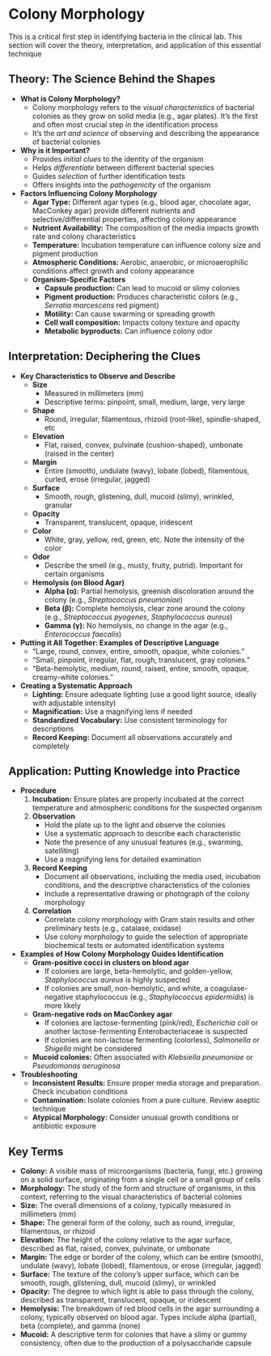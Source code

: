 #  Colony Morphology {-}

This is a critical first step in identifying bacteria in the clinical lab. This section will cover the theory, interpretation, and application of this essential technique

##  **Theory: The Science Behind the Shapes** {-}

*   **What is Colony Morphology?**
    *   Colony morphology refers to the *visual characteristics* of bacterial colonies as they grow on solid media (e.g., agar plates). It's the first and often most crucial step in the identification process
    *   It's the *art and science* of observing and describing the appearance of bacterial colonies
*   **Why is it Important?**
    *   Provides *initial clues* to the identity of the organism
    *   Helps *differentiate* between different bacterial species
    *   Guides *selection* of further identification tests
    *   Offers insights into the *pathogenicity* of the organism
*   **Factors Influencing Colony Morphology**
    *   **Agar Type:** Different agar types (e.g., blood agar, chocolate agar, MacConkey agar) provide different nutrients and selective/differential properties, affecting colony appearance
    *   **Nutrient Availability:** The composition of the media impacts growth rate and colony characteristics
    *   **Temperature:** Incubation temperature can influence colony size and pigment production
    *   **Atmospheric Conditions:** Aerobic, anaerobic, or microaerophilic conditions affect growth and colony appearance
    *   **Organism-Specific Factors**
        *   **Capsule production:** Can lead to mucoid or slimy colonies
        *   **Pigment production:** Produces characteristic colors (e.g., *Serratia marcescens* red pigment)
        *   **Motility:** Can cause swarming or spreading growth
        *   **Cell wall composition:** Impacts colony texture and opacity
        *   **Metabolic byproducts:** Can influence colony odor

##  **Interpretation: Deciphering the Clues** {-}

*   **Key Characteristics to Observe and Describe**
    *   **Size**
        *   Measured in millimeters (mm)
        *   Descriptive terms: pinpoint, small, medium, large, very large
    *   **Shape**
        *   Round, irregular, filamentous, rhizoid (root-like), spindle-shaped, etc
    *   **Elevation**
        *   Flat, raised, convex, pulvinate (cushion-shaped), umbonate (raised in the center)
    *   **Margin**
        *   Entire (smooth), undulate (wavy), lobate (lobed), filamentous, curled, erose (irregular, jagged)
    *   **Surface**
        *   Smooth, rough, glistening, dull, mucoid (slimy), wrinkled, granular
    *   **Opacity**
        *   Transparent, translucent, opaque, iridescent
    *   **Color**
        *   White, gray, yellow, red, green, etc. Note the intensity of the color
    *   **Odor**
        *   Describe the smell (e.g., musty, fruity, putrid). Important for certain organisms
    *   **Hemolysis (on Blood Agar)**
        *   **Alpha (α):** Partial hemolysis, greenish discoloration around the colony (e.g., *Streptococcus pneumoniae*)
        *   **Beta (β):** Complete hemolysis, clear zone around the colony (e.g., *Streptococcus pyogenes*, *Staphylococcus aureus*)
        *   **Gamma (γ):** No hemolysis, no change in the agar (e.g., *Enterococcus faecalis*)
*   **Putting it All Together: Examples of Descriptive Language**
    *   "Large, round, convex, entire, smooth, opaque, white colonies."
    *   "Small, pinpoint, irregular, flat, rough, translucent, gray colonies."
    *   "Beta-hemolytic, medium, round, raised, entire, smooth, opaque, creamy-white colonies."
*   **Creating a Systematic Approach**
    *   **Lighting:** Ensure adequate lighting (use a good light source, ideally with adjustable intensity)
    *   **Magnification:** Use a magnifying lens if needed
    *   **Standardized Vocabulary:** Use consistent terminology for descriptions
    *   **Record Keeping:** Document all observations accurately and completely

##  **Application: Putting Knowledge into Practice** {-}

*   **Procedure**
    1.  **Incubation:** Ensure plates are properly incubated at the correct temperature and atmospheric conditions for the suspected organism
    2.  **Observation**
        *   Hold the plate up to the light and observe the colonies
        *   Use a systematic approach to describe each characteristic
        *   Note the presence of any unusual features (e.g., swarming, satelliting)
        *   Use a magnifying lens for detailed examination
    3.  **Record Keeping**
        *   Document all observations, including the media used, incubation conditions, and the descriptive characteristics of the colonies
        *   Include a representative drawing or photograph of the colony morphology
    4.  **Correlation**
        *   Correlate colony morphology with Gram stain results and other preliminary tests (e.g., catalase, oxidase)
        *   Use colony morphology to guide the selection of appropriate biochemical tests or automated identification systems
*   **Examples of How Colony Morphology Guides Identification**
    *   **Gram-positive cocci in clusters on blood agar**
        *   If colonies are large, beta-hemolytic, and golden-yellow, *Staphylococcus aureus* is highly suspected
        *   If colonies are small, non-hemolytic, and white, a coagulase-negative staphylococcus (e.g., *Staphylococcus epidermidis*) is more likely
    *   **Gram-negative rods on MacConkey agar**
        *   If colonies are lactose-fermenting (pink/red), *Escherichia coli* or another lactose-fermenting Enterobacteriaceae is suspected
        *   If colonies are non-lactose fermenting (colorless), *Salmonella* or *Shigella* might be considered
    *   **Mucoid colonies:** Often associated with *Klebsiella pneumoniae* or *Pseudomonas aeruginosa*
*   **Troubleshooting**
    *   **Inconsistent Results:** Ensure proper media storage and preparation. Check incubation conditions
    *   **Contamination:** Isolate colonies from a pure culture. Review aseptic technique
    *   **Atypical Morphology:** Consider unusual growth conditions or antibiotic exposure

##  **Key Terms** {-}

*   **Colony:** A visible mass of microorganisms (bacteria, fungi, etc.) growing on a solid surface, originating from a single cell or a small group of cells
*   **Morphology:** The study of the form and structure of organisms, in this context, referring to the visual characteristics of bacterial colonies
*   **Size:** The overall dimensions of a colony, typically measured in millimeters (mm)
*   **Shape:** The general form of the colony, such as round, irregular, filamentous, or rhizoid
*   **Elevation:** The height of the colony relative to the agar surface, described as flat, raised, convex, pulvinate, or umbonate
*   **Margin:** The edge or border of the colony, which can be entire (smooth), undulate (wavy), lobate (lobed), filamentous, or erose (irregular, jagged)
*   **Surface:** The texture of the colony's upper surface, which can be smooth, rough, glistening, dull, mucoid (slimy), or wrinkled
*   **Opacity:** The degree to which light is able to pass through the colony, described as transparent, translucent, opaque, or iridescent
*   **Hemolysis:** The breakdown of red blood cells in the agar surrounding a colony, typically observed on blood agar. Types include alpha (partial), beta (complete), and gamma (none)
*   **Mucoid:** A descriptive term for colonies that have a slimy or gummy consistency, often due to the production of a polysaccharide capsule
